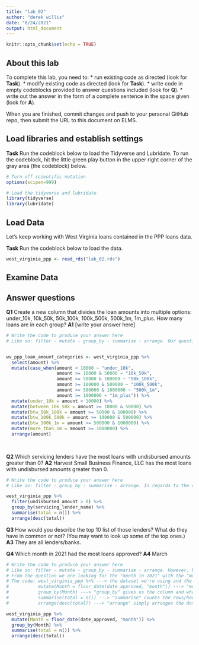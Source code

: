 ```yaml
---
title: "lab_02"
author: "derek willis"
date: "8/24/2021"
output: html_document
---
```


```r
knitr::opts_chunk$set(echo = TRUE)
```

## About this lab

To complete this lab, you need to:
* run existing code as directed (look for **Task**).
* modify existing code as directed (look for **Task**).
* write code in empty codeblocks provided to answer questions included (look for **Q**).
* write out the answer in the form of a complete sentence in the space given (look for **A**).

When you are finished, commit changes and push to your personal GitHub repo, then submit the URL to this document on ELMS.

## Load libraries and establish settings

**Task** Run the codeblock below to load the Tidyverse and Lubridate. To run the codeblock, hit the little green play button in the upper right corner of the gray area (the codeblock) below.

```r
# Turn off scientific notation
options(scipen=999)

# Load the tidyverse and lubridate
library(tidyverse)
library(lubridate)
```

## Load Data

Let's keep working with West Virginia loans contained in the PPP loans data.  

**Task** Run the codeblock below to load the data.

```r
west_virginia_ppp <- read_rds("lab_02.rds")
```

## Examine Data

## Answer questions

**Q1** Create a new column that divides the loan amounts into multiple options: under_10k, 10k_50k, 50k_100k, 100k_500k, 500k_1m, 1m_plus. How many loans are in each group?
**A1** [write your answer here]

```r
# Write the code to produce your answer here
# Like so: filter - mutate - group_by - summarise - arrange. Our question asks for one column from the data, "amount." Hence,  


wv_ppp_loan_amount_categories <- west_virginia_ppp %>%
  select(amount) %>% 
  mutate(case_when(amount < 10000 ~ "under_10k", 
                   amount >= 10000 & 50000 ~ "10k_50k",
                   amount >= 50000 & 100000 ~ "50k_100k",
                   amount >= 100000 & 500000 ~ "100k_500k", 
                   amount >= 500000 & 1000000 ~ "500k_1m",
                   amount >= 1000000 ~ "1m_plus")) %>% 
  mutate(under_10k = amount < 10000) %>% 
  mutate(between_10k_50k = amount >= 10000 & 50000) %>% 
  mutate(btw_50k_100k = amount >= 50000 & 100000) %>% 
  mutate(btw_100k_500k = amount >= 100000 & 500000) %>% 
  mutate(btw_500k_1m = amount >= 500000 & 1000000) %>% 
  mutate(more_than_1m = amount >= 1000000) %>%
  arrange(amount)
  
  

```

**Q2** Which servicing lenders have the most loans with undisbursed amounts greater than 0?
**A2** Harvest Small Business Finance, LLC has the most loans with undisbursed amounts greater than 0.

```r
# Write the code to produce your answer here
# Like so: filter - group_by - summarise - arrange. In regards to the question: filter - "undisbursed amounts greater than 0." Meaning filter(undisbursed_amount > 0). Group_by (what I wanna see) - "which servicing lenders" Meaning: group_by(servicing_lender_name). Summarise (does counting, total of things, also creates a new column) - counts the number of rows " Meaning: summarise (total = n()) Arrange - "the most loans," meaning - arrange(desc(amount)). 

west_virginia_ppp %>% 
  filter(undisbursed_amount > 0) %>% 
  group_by(servicing_lender_name) %>% 
  summarise(total = n()) %>% 
  arrange(desc(total)) 
```

**Q3** How would you describe the top 10 list of those lenders? What do they have in common or not? (You may want to look up some of the top ones.)
**A3** They are all lenders/banks.

**Q4** Which month in 2021 had the most loans approved?
**A4** March

```r
# Write the code to produce your answer here
# Like so: filter - mutate - group_by - summarise - arrange. However, because we need to add another column and add new data - something that summarise can't do. That means mutating, "using the data you have to answer a new question" that can't be immediately answered because it isn't outright in the data. Hence,
# From the question we are looking for the "month in 2021" with the "most loans approved." Colnames we are going to use from the data are "date_approved." We are looking for the number of loans (how many there are), not the amount of loans (how much they are together). This means we will need to add columns - summarise. 
# The code: west_virginia_ppp %>% ---> the dataset we're using and the pipe.
#           mutate(Month = floor_date(date_approved, "month")) ---> "mutate" to create column and make                changes, "Month" is the new colname we will assign it to, "floor_date" is what we use                   to assign the colname, and what will help us 'round down' our dates, "date_approved" is                 the colname and information we need to make it possible, ""month"" is the unit from the                 date that we a looking for. 
#           group_by(Month) ---> "group_by" gives us the column and what we are grouping the new mutated               data with. "Month" is our new colname from the previous line of code. 
#           summarise(total = n()) ---> "summarise" counts the rows/how many loans rather than how much.               "total" is an assigned colname that gives us that summary of how many, and the column                    name. "n()" is that number exactly that is assigned to the total. 
#           arrange(desc(total)) ---> "arrange" simply arranges the data. Because we need the most,                   "desc" will arrange the data from greatest to least. "total" is the new colname that will                be arranged to give us the most loans for the month we are looking for.  

west_virginia_ppp %>%
  mutate(Month = floor_date(date_approved, "month")) %>% 
  group_by(Month) %>% 
  summarise(total = n()) %>% 
  arrange(desc(total))
```
